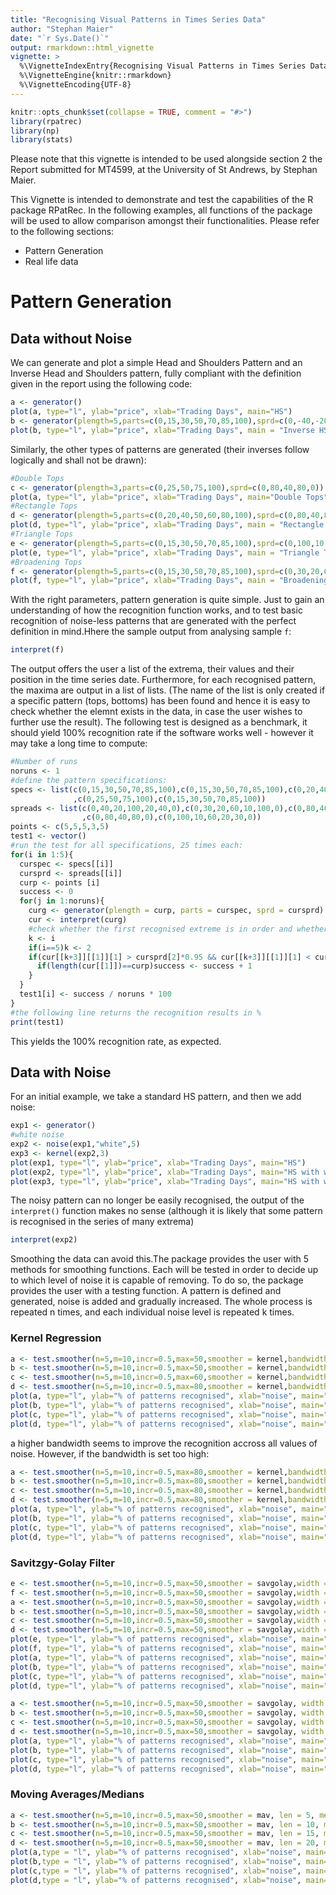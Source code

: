 ```yaml
---
title: "Recognising Visual Patterns in Times Series Data"
author: "Stephan Maier"
date: "`r Sys.Date()`"
output: rmarkdown::html_vignette
vignette: >
  %\VignetteIndexEntry{Recognising Visual Patterns in Times Series Data}
  %\VignetteEngine{knitr::rmarkdown}
  %\VignetteEncoding{UTF-8}
---
```


```r
knitr::opts_chunk$set(collapse = TRUE, comment = "#>")
library(rpatrec)
library(np)
library(stats)
```

Please note that this vignette is intended to be used alongside section 2 the Report submitted for MT4599, at the University of St Andrews, by Stephan Maier.

This Vignette is intended to demonstrate and test the capabilities of the R package RPatRec. In the following examples, all functions of the package will be used to allow comparison amongst their functionalities. Please refer to the following sections:

- Pattern Generation
- Real life data


# Pattern Generation

## Data without Noise

We can generate and plot a simple Head and Shoulders Pattern and an Inverse Head and Shoulders pattern, fully compliant with the definition given in the report using the following code:

```r
a <- generator()
plot(a, type="l", ylab="price", xlab="Trading Days", main="HS")
b <- generator(plength=5,parts=c(0,15,30,50,70,85,100),sprd=c(0,-40,-20,-100,-20,-40,0))
plot(b, type="l", ylab="price", xlab="Trading Days", main = "Inverse HS")
```

Similarly, the other types of patterns are generated (their inverses follow logically and shall not be drawn):

```r
#Double Tops
c <- generator(plength=3,parts=c(0,25,50,75,100),sprd=c(0,80,40,80,0))
plot(a, type="l", ylab="price", xlab="Trading Days", main="Double Tops")
#Rectangle Tops
d <- generator(plength=5,parts=c(0,20,40,50,60,80,100),sprd=c(0,80,40,80,40,80,0))
plot(d, type="l", ylab="price", xlab="Trading Days", main = "Rectangle Tops")
#Triangle Tops
e <- generator(plength=5,parts=c(0,15,30,50,70,85,100),sprd=c(0,100,10,60,20,30,0))
plot(e, type="l", ylab="price", xlab="Trading Days", main = "Triangle Tops")
#Broadening Tops
f <- generator(plength=5,parts=c(0,15,30,50,70,85,100),sprd=c(0,30,20,60,10,100,0))
plot(f, type="l", ylab="price", xlab="Trading Days", main = "Broadening Tops")
```


With the right parameters, pattern generation is quite simple. Just to gain an understanding of how the recognition function works, and to test basic recognition of noise-less patterns that are generated with the perfect definition in mind.Hhere the sample output from analysing sample `f`:

```r
interpret(f)

```

The output offers the user a list of the extrema, their values and their position in the time series date. Furthermore, for each recognised pattern, the maxima are output in a list of lists. (The name of the list is only created if a specific pattern (tops, bottoms) has been found and hence it is easy to check whether the elemnt exists in the data, in case the user wishes to further use the result).
The following test is designed as a benchmark, it should yield 100% recognition rate if the software works well - however it may take a long time to compute:

```r
#Number of runs
noruns <- 1
#define the pattern specifications:
specs <- list(c(0,15,30,50,70,85,100),c(0,15,30,50,70,85,100),c(0,20,40,50,60,80,100)
              ,c(0,25,50,75,100),c(0,15,30,50,70,85,100))
spreads <- list(c(0,40,20,100,20,40,0),c(0,30,20,60,10,100,0),c(0,80,40,80,40,80,0)
                ,c(0,80,40,80,0),c(0,100,10,60,20,30,0))
points <- c(5,5,5,3,5)
test1 <- vector()
#run the test for all specifications, 25 times each:
for(i in 1:5){
  curspec <- specs[[i]]
  cursprd <- spreads[[i]]
  curp <- points [i]
  success <- 0
  for(j in 1:noruns){
    curg <- generator(plength = curp, parts = curspec, sprd = cursprd)
    cur <- interpret(curg)
    #check whether the first recognised extreme is in order and whether the number of extremes is in order
    k <- i
    if(i==5)k <- 2 
    if(cur[[k+3]][[1]][1] > cursprd[2]*0.95 && cur[[k+3]][[1]][1] < cursprd[2]*1.05){
      if(length(cur[[1]])==curp)success <- success + 1
    }
  }
  test1[i] <- success / noruns * 100
}
#the following line returns the recognition results in %
print(test1)
```

This yields the 100% recognition rate, as expected.

## Data with Noise

For an initial example, we take a standard HS pattern, and then we add noise:

```r
exp1 <- generator()
#white noise
exp2 <- noise(exp1,"white",5)
exp3 <- kernel(exp2,3)
plot(exp1, type="l", ylab="price", xlab="Trading Days", main="HS")
plot(exp2, type="l", ylab="price", xlab="Trading Days", main="HS with white noise, sd=5")
plot(exp3, type="l", ylab="price", xlab="Trading Days", main="HS with white noise, sd=5, smoothed with kernel regression")

```

The noisy pattern can no longer be easily recognised, the output of the `interpret()` function makes no sense (although it is likely that some pattern is recognised in the series of many extrema)

```r
interpret(exp2)
```

Smoothing the data can avoid this.The package provides the user with 5 methods for smoothing functions. Each will be tested in order to decide up to which level of noise it is capable of removing. To do so, the package provides the user with a testing function. A pattern is defined and generated, noise is added and gradually increased. The whole process is repeated n times, and each individual noise level is repeated k times. 

### Kernel Regression

```r
a <- test.smoother(n=5,m=10,incr=0.5,max=50,smoother = kernel,bandwidth=1)
b <- test.smoother(n=5,m=10,incr=0.5,max=50,smoother = kernel,bandwidth=2)
c <- test.smoother(n=5,m=10,incr=0.5,max=60,smoother = kernel,bandwidth=3)
d <- test.smoother(n=5,m=10,incr=0.5,max=80,smoother = kernel,bandwidth=4)
plot(a, type="l", ylab="% of patterns recognised", xlab="noise", main="Bandwidth = 1")
plot(b, type="l", ylab="% of patterns recognised", xlab="noise", main="Bandwidth = 2")
plot(c, type="l", ylab="% of patterns recognised", xlab="noise", main="Bandwidth = 3")
plot(d, type="l", ylab="% of patterns recognised", xlab="noise", main="Bandwidth = 4")
```

a higher bandwidth seems to improve the recognition accross all values of noise. However, if the bandwidth is set too high:

```r
a <- test.smoother(n=5,m=10,incr=0.5,max=80,smoother = kernel,bandwidth=5)
b <- test.smoother(n=5,m=10,incr=0.5,max=80,smoother = kernel,bandwidth=6)
c <- test.smoother(n=5,m=10,incr=0.5,max=80,smoother = kernel,bandwidth=7)
d <- test.smoother(n=5,m=10,incr=0.5,max=80,smoother = kernel,bandwidth=8)
plot(a, type="l", ylab="% of patterns recognised", xlab="noise", main="Bandwidth = 5")
plot(b, type="l", ylab="% of patterns recognised", xlab="noise", main="Bandwidth = 6")
plot(c, type="l", ylab="% of patterns recognised", xlab="noise", main="Bandwidth = 7")
plot(d, type="l", ylab="% of patterns recognised", xlab="noise", main="Bandwidth = 8")
```

### Savitzgy-Golay Filter

```r
e <- test.smoother(n=5,m=10,incr=0.5,max=50,smoother = savgolay,width = 5)
f <- test.smoother(n=5,m=10,incr=0.5,max=50,smoother = savgolay,width = 6)
a <- test.smoother(n=5,m=10,incr=0.5,max=50,smoother = savgolay,width = 7)
b <- test.smoother(n=5,m=10,incr=0.5,max=50,smoother = savgolay,width = 8)
c <- test.smoother(n=5,m=10,incr=0.5,max=50,smoother = savgolay,width = 9)
d <- test.smoother(n=5,m=10,incr=0.5,max=50,smoother = savgolay,width = 10)
plot(e, type="l", ylab="% of patterns recognised", xlab="noise", main="Width = 5, Degree = 2")
plot(f, type="l", ylab="% of patterns recognised", xlab="noise", main="Width = 6, Degree = 2")
plot(a, type="l", ylab="% of patterns recognised", xlab="noise", main="Width = 7, Degree = 2")
plot(b, type="l", ylab="% of patterns recognised", xlab="noise", main="Width = 8, Degree = 2")
plot(c, type="l", ylab="% of patterns recognised", xlab="noise", main="Width = 9, Degree = 2")
plot(d, type="l", ylab="% of patterns recognised", xlab="noise", main="Width = 10, Degree = 2")
```

```r
a <- test.smoother(n=5,m=10,incr=0.5,max=50,smoother = savgolay, width = 9, degree = 1)
b <- test.smoother(n=5,m=10,incr=0.5,max=50,smoother = savgolay, width = 9, degree = 2)
c <- test.smoother(n=5,m=10,incr=0.5,max=50,smoother = savgolay, width = 9, degree = 3)
d <- test.smoother(n=5,m=10,incr=0.5,max=50,smoother = savgolay, width = 9, degree = 4)
plot(a, type="l", ylab="% of patterns recognised", xlab="noise", main="Width = 9, Degree = 1")
plot(b, type="l", ylab="% of patterns recognised", xlab="noise", main="Width = 9, Degree = 2")
plot(c, type="l", ylab="% of patterns recognised", xlab="noise", main="Width = 9, Degree = 3")
plot(d, type="l", ylab="% of patterns recognised", xlab="noise", main="Width = 9, Degree = 4")
```
### Moving Averages/Medians

```r
a <- test.smoother(n=5,m=10,incr=0.5,max=50,smoother = mav, len = 5, method = "simple")
b <- test.smoother(n=5,m=10,incr=0.5,max=50,smoother = mav, len = 10, method = "simple")
c <- test.smoother(n=5,m=10,incr=0.5,max=50,smoother = mav, len = 15, method = "simple")
d <- test.smoother(n=5,m=10,incr=0.5,max=50,smoother = mav, len = 20, method = "simple")
plot(a,type = "l", ylab="% of patterns recognised", xlab="noise", main="SMA, length = 5")
plot(b,type = "l", ylab="% of patterns recognised", xlab="noise", main="SMA, length = 10")
plot(c,type = "l", ylab="% of patterns recognised", xlab="noise", main="SMA, length = 15")
plot(d,type = "l", ylab="% of patterns recognised", xlab="noise", main="SMA, length = 20")
```

